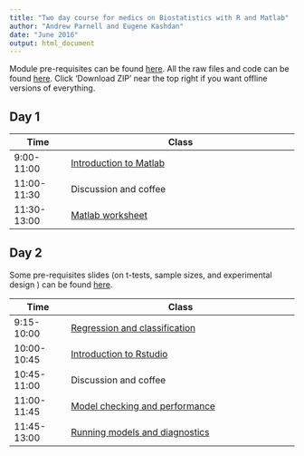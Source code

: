 ```yaml
---
title: "Two day course for medics on Biostatistics with R and Matlab"
author: "Andrew Parnell and Eugene Kashdan"
date: "June 2016"
output: html_document
---
```


Module pre-requisites can be found [here](https://rawgit.com/andrewcparnell/bio_course/master/Prerequisites.html). All the raw files and code can be found [here](https://github.com/andrewcparnell/bio_course). Click 'Download ZIP' near the top right if you want offline versions of everything. 

## Day 1

Time  | Class
------------- | ----------------------------------------------------
9:00-11:00 | [Introduction to Matlab](https://rawgit.com/andrewcparnell/bio_course/master/Eugene/introtomatlab.pptx)
11:00-11:30 | Discussion and coffee 
11:30-13:00 | [Matlab worksheet](https://rawgit.com/andrewcparnell/bio_course/master/Eugene/worksheet.pdf)

## Day 2

Some pre-requisites slides (on t-tests, sample sizes, and experimental design 
) can be found [here](https://rawgit.com/andrewcparnell/bio_course/master/slides/class_1_basics/class_1_basics.pdf). 

Time  | Class
------------- | ----------------------------------------------------
9:15-10:00 | [Regression and classification](https://rawgit.com/andrewcparnell/bio_course/master/slides/class_2_reg_class/class_2_reg_class.pdf)
10:00-10:45 | [Introduction to Rstudio](https://rawgit.com/andrewcparnell/bio_course/master/practicals/prac_1_intro/prac_1_intro.pdf)
10:45-11:00 | Discussion and coffee 
11:00-11:45 | [Model checking and performance](https://rawgit.com/andrewcparnell/bio_course/master/slides/class_3_checks/class_3_checks.pdf)
11:45-13:00 | [Running models and diagnostics](https://rawgit.com/andrewcparnell/bio_course/master/practicals/prac_2_models/prac_2_models.pdf)

